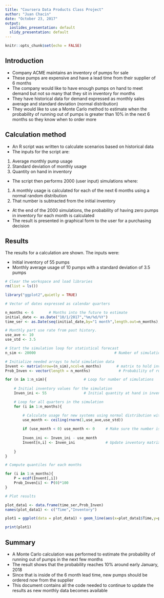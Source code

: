 ---
title: "Coursera Data Products Class Project"
author: "Juan Chacin"
date: "October 23, 2017"
output:
  ioslides_presentation: default
  slidy_presentation: default
---

```{r setup, include=FALSE}
knitr::opts_chunk$set(echo = FALSE)
```

## Introduction

- Company ACME maintains an inventory of pumps for sale
- These pumps are expensive and have a lead time from their supplier of 6 months
- The company would like to have enough pumps on hand to meet demand but not so many that they sit in inventory for months
- They have historical data for demand expressed as monthly sales average and standard deviation (normal distribution)
- They would like to use a Monte Carlo method to estimate when the probability of running out of pumps is greater than 10% in the next 6 months so they know when to order more

## Calculation method {.smaller}

- An R script was written to calculate scenarios based on historical data
- The inputs for the script are:
1. Average monthly pump usage
2. Standard deviation of monthly usage
3. Quantity on hand in inventory
- The script then performs 2000 (user input) simulations where:
1. A monthly usage is calculated for each of the next 6 months using a normal random distribution
2. That number is subtracted from the initial inventory
- At the end of the 2000 simulations, the probability of having zero pumps in inventory for each month is calculated 
- The result is presented in graphical form to the user for a purchasing decision

## Results {.smaller}
The results for a calculation are shown. The inputs were:

- Initial inventory of 55 pumps
- Monthly average usage of 10 pumps with a standard deviation of 3.5 pumps

```{r main code, echo = FALSE, fig.height=2.5}
# Clear the workspace and load libraries
rm(list = ls())

library("ggplot2",quietly = TRUE)

# Vector of dates expressed as calendar quarters

n_months <- 6       # Months into the future to estimate 
initial_date <- as.Date("10/1/2017","%m/%d/%Y")
time_ser <- as.Date(seq(initial_date,by="1 month",length.out=n_months), format = "%m%d%y")

# Monthly part use rate from past history. 
use_ave <- 10
use_std <- 3.5

# Start the simulation loop for statistical forecast
n_sim <- 20000                                    # Number of simulations

# Initialize needed arrays to hold simulation data
Invent <- matrix(nrow=(n_sim),ncol=n_months)       # matrix to hold inventory numbers for each simulation
Prob_Inven <- vector(length = n_months)             # Probability of running out. New systems

for (n in 1:n_sim){                 # Loop for number of simulations
    
    # Initial inventory values for the simulation
    Inven_ini <- 55                 # Initial quantity at hand in inventory

    # Loop for all quarters in the simulation 
    for (i in 1:n_months){              

        # Calculate usage for new systems using normal distribution with past averages
        use_month <- ceiling(rnorm(1,use_ave,use_std))
        
        if (use_month < 0) use_month <- 0     # Make sure the number is not less than zero
    
        Inven_ini <- Inven_ini - use_month
        Invent[n,i] <- Inven_ini              # Update inventory matrix
        
    }
}

# Compute quantiles for each months 

for (i in 1:n_months){
    P = ecdf(Invent[,i])
    Prob_Inven[i] <- P(0)*100
}

# Plot results

plot_data1 <- data.frame(time_ser,Prob_Inven)
names(plot_data1) <- c("Time","Inventory")

plot1 = ggplot(data = plot_data1) + geom_line(aes(x=plot_data1$Time,y=plot_data1$Inventory)) +  labs(title="Probability of Running Out by Date", x="Date",y="Probability [%]") + theme(plot.title = element_text(size = 18)) + theme(axis.title = element_text(size = 14))
```

```{r Plot results}
print(plot1)
```

## Summary

- A Monte Carlo calculation was performed to estimate the probability of running out of pumps in the next few months
- The result shows that the probability reaches 10% around early January, 2018
- Since that is inside of the 6 month lead time, new pumps should be ordered now from the supplier
- This document contains all the code needed to continue to update the results as new monthly data becomes available

